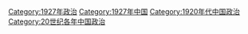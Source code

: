 [[Category:1927年政治|Category:1927年政治]]
[[Category:1927年中国|Category:1927年中国]]
[[Category:1920年代中国政治|Category:1920年代中国政治]]
[[Category:20世纪各年中国政治|Category:20世纪各年中国政治]]